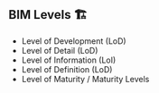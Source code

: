 ## BIM Levels 🏗️

- Level of Development (LoD)
- Level of Detail (LoD)
- Level of Information (LoI)
- Level of Definition (LoD)
- Level of Maturity / Maturity Levels
